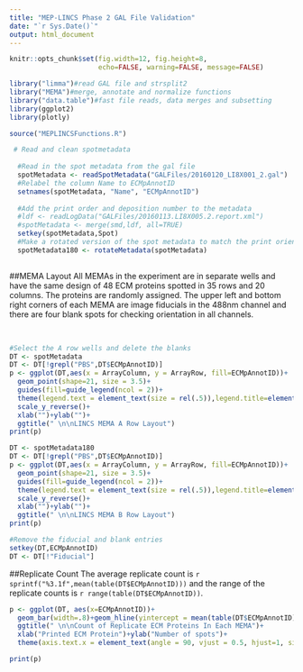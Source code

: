 ```yaml
---
title: "MEP-LINCS Phase 2 GAL File Validation"
date: "`r Sys.Date()`"
output: html_document
---
```


```r
knitr::opts_chunk$set(fig.width=12, fig.height=8,
                      echo=FALSE, warning=FALSE, message=FALSE)
```


```r
library("limma")#read GAL file and strsplit2
library("MEMA")#merge, annotate and normalize functions
library("data.table")#fast file reads, data merges and subsetting
library(ggplot2)
library(plotly)

source("MEPLINCSFunctions.R")

```


```r
 # Read and clean spotmetadata
  
  #Read in the spot metadata from the gal file
  spotMetadata <- readSpotMetadata("GALFiles/20160120_LI8X001_2.gal")
  #Relabel the column Name to ECMpAnnotID
  setnames(spotMetadata, "Name", "ECMpAnnotID")
  
  #Add the print order and deposition number to the metadata
  #ldf <- readLogData("GALFiles/20160113.LI8X005.2.report.xml")
  #spotMetadata <- merge(smd,ldf, all=TRUE)
  setkey(spotMetadata,Spot)
  #Make a rotated version of the spot metadata to match the print orientation
  spotMetadata180 <- rotateMetadata(spotMetadata)
  
```

##MEMA Layout
All MEMAs in the experiment are in separate wells and have the same design of 48 ECM proteins spotted in 35 rows and 20 columns. The proteins are randomly assigned. The upper left and bottom right corners of each MEMA are image fiducials in the 488nm channel and there are four blank spots for checking orientation in all channels.  

<br>


```r

#Select the A row wells and delete the blanks
DT <- spotMetadata
DT <- DT[!grepl("PBS",DT$ECMpAnnotID)]
p <- ggplot(DT,aes(x = ArrayColumn, y = ArrayRow, fill=ECMpAnnotID))+
  geom_point(shape=21, size = 3.5)+
  guides(fill=guide_legend(ncol = 2))+
  theme(legend.text = element_text(size = rel(.5)),legend.title=element_text(size = rel(1)),plot.title=element_text(size = rel(1)))+
  scale_y_reverse()+
  xlab("")+ylab("")+
  ggtitle(" \n\nLINCS MEMA A Row Layout")
print(p)

DT <- spotMetadata180
DT <- DT[!grepl("PBS",DT$ECMpAnnotID)]
p <- ggplot(DT,aes(x = ArrayColumn, y = ArrayRow, fill=ECMpAnnotID))+
  geom_point(shape=21, size = 3.5)+
  guides(fill=guide_legend(ncol = 2))+
  theme(legend.text = element_text(size = rel(.5)),legend.title=element_text(size = rel(1)),plot.title=element_text(size = rel(1)))+
  scale_y_reverse()+
  xlab("")+ylab("")+
  ggtitle(" \n\nLINCS MEMA B Row Layout")
print(p)
```


```r
#Remove the fiducial and blank entries
setkey(DT,ECMpAnnotID)
DT <- DT[!"Fiducial"]
```


##Replicate Count
The average replicate count is `r  sprintf("%3.1f",mean(table(DT$ECMpAnnotID)))` and the range of the replicate counts is `r range(table(DT$ECMpAnnotID))`.  


```r

p <- ggplot(DT, aes(x=ECMpAnnotID))+
  geom_bar(width=.8)+geom_hline(yintercept = mean(table(DT$ECMpAnnotID)), colour="blue")+
  ggtitle(" \n\nCount of Replicate ECM Proteins In Each MEMA")+
  xlab("Printed ECM Protein")+ylab("Number of spots")+
  theme(axis.text.x = element_text(angle = 90, vjust = 0.5, hjust=1, size=rel(.8)),axis.title.x = element_text(size=rel(.8)),axis.title.y = element_text(size=rel(.8)),plot.title = element_text(size = rel(1)),legend.text=element_text(size = rel(.3)),legend.title=element_text(size = rel(.5)))

print(p)

```

